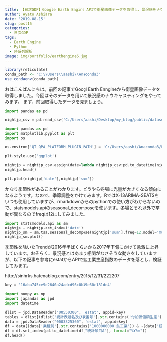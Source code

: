 ```yaml
---
title: 【日次GDP】Google Earth Engine APIで衛星画像データを取得し、景況感をナウキャスティングしてみる（第２回）
author: Ayato Ashiara
date: '2019-08-15'
slug: post15
categories:
  - 日次GDP
tags:
  - Earth Engine
  - Python
  - 時系列解析
image: img/portfolio/earthengine6.jpg
---
```


<!--more-->

```r

library(reticulate)
conda_path <- "C:\\Users\\aashi\\Anaconda3"
use_condaenv(conda_path)

```

おはこんばんにちは。前回の記事でGoogl Earth Enngineから衛星画像データを取得しました。今回はそのデータを用いて景況感のナウキャスティングをやってみます。
まず、前回取得したデータを見ましょう。

```python
import pandas as pd

nightjp_csv = pd.read_csv('C:/Users/aashi/Desktop/my_blog/public/dataset/jpnightlight.csv')

```

```python
import pandas as pd
import matplotlib.pyplot as plt
import os

os.environ['QT_QPA_PLATFORM_PLUGIN_PATH'] = 'C:/Users/aashi/Anaconda3/Library/plugins/platforms'

plt.style.use('ggplot')

nightjp = nightjp_csv.assign(date=lambda nightjp_csv:pd.to_datetime(nightjp_csv['system:index']))
nightjp.head()

plt.plot(nightjp['date'],nightjp['sum'])

```

かなり季節性があることがわかります。どうやら冬場に光量が大きくなる傾向になるようです。なので、季節調整をかけてみます。RではX-13ARIMA-SEATSをいつも使用していますが、rmarkdownからのpythonでの使い方がわからないので、statsmodels.apiのseasonal_decomposeを使います。冬場とそれ以外で挙動が異なるのでfreqは12にしてみました。

```python
import statsmodels.api as sm
nightjp = nightjp.set_index('date')
nightjp_sm = sm.tsa.seasonal_decompose(nightjp['sum'],freq=12,model='multiplicative')
nightjp_sm.plot()

```

季節性を除いたTrendが2016年半ばくらいから2017年下旬にかけて急激に上昇しています。おそらく、景況感とはあまり相関がなさそうな動きをしていますが、以下の記事を参考にestatからAPIで鉱工業生産指数のデータを落とし、検証してみます。

http://sinhrks.hatenablog.com/entry/2015/12/31/222207

```python

key = '16aba745ce9d2640a24adcd96c0b39e60c181de4'

```

```python
import numpy as np
import japandas as jpd
import datetime 

dlist = jpd.DataReader("00550300", 'estat', appid=key)
tables = dlist[(dlist['統計表題名及び表番号'].str.contains('付加価値額生産')) & (dlist['提供統計名及び提供分類名'].str.contains('鉱工業生産・出荷・在庫指数'))]
data = jpd.DataReader("0003325360", 'estat', appid=key)
df = data[(data['業種別'].str.contains('1000000000 鉱工業')) & ~(data['統計項目A'].str.contains('付加生産ウエイト'))]
df = df.set_index(pd.to_datetime(df["統計項目A"], format="%Y%m"))
df.head()

```


